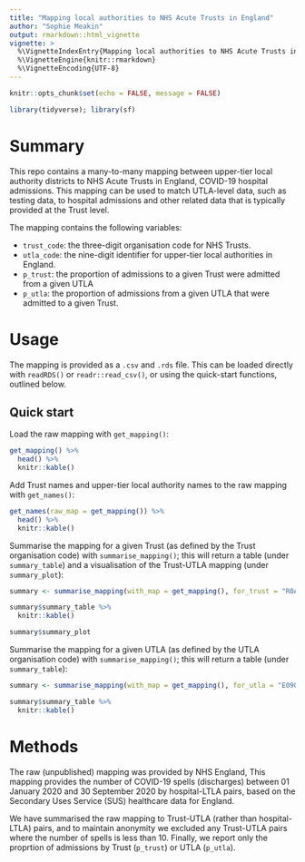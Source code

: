 ```yaml
---
title: "Mapping local authorities to NHS Acute Trusts in England"
author: "Sophie Meakin"
output: rmarkdown::html_vignette
vignette: >
  %\VignetteIndexEntry{Mapping local authorities to NHS Acute Trusts in England}
  %\VignetteEngine{knitr::rmarkdown}
  %\VignetteEncoding{UTF-8}
---
```


```r

knitr::opts_chunk$set(echo = FALSE, message = FALSE)

library(tidyverse); library(sf)
```

# Summary

This repo contains a many-to-many mapping between upper-tier local authority districts to NHS Acute Trusts in England, COVID-19 hospital admissions. This mapping can be used to match UTLA-level data, such as testing data, to hospital admissions and other related data that is typically provided at the Trust level.

The mapping contains the following variables:

* `trust_code`: the three-digit organisation code for NHS Trusts.
* `utla_code`: the nine-digit identifier for upper-tier local authorities in England.
* `p_trust`: the proportion of admissions to a given Trust were admitted from a given UTLA
* `p_utla`: the proportion of admissions from a given UTLA that were admitted to a given Trust.


# Usage

The mapping is provided as a `.csv` and `.rds` file. This can be loaded directly with `readRDS()` or `readr::read_csv()`, or using the quick-start functions, outlined below.


## Quick start

Load the raw mapping with `get_mapping()`:

```r

get_mapping() %>%
  head() %>%
  knitr::kable()

```

Add Trust names and upper-tier local authority names to the raw mapping with `get_names()`:

```r

get_names(raw_map = get_mapping()) %>%
  head() %>%
  knitr::kable()

```

Summarise the mapping for a given Trust (as defined by the Trust organisation code) with `summarise_mapping()`; this will return a table (under `summary_table`) and a visualisation of the Trust-UTLA mapping (under `summary_plot`):

```r

summary <- summarise_mapping(with_map = get_mapping(), for_trust = "R0A")

summary$summary_table %>%
  knitr::kable()

summary$summary_plot

```

Summarise the mapping for a given UTLA (as defined by the UTLA organisation code) with `summarise_mapping()`; this will return a table (under `summary_table`):

```r

summary <- summarise_mapping(with_map = get_mapping(), for_utla = "E09000012")

summary$summary_table %>%
  knitr::kable()

```



# Methods

The raw (unpublished) mapping was provided by NHS England, This mapping provides the number of COVID-19 spells (discharges) between 01 January 2020 and 30 September 2020 by hospital-LTLA pairs, based on the Secondary Uses Service (SUS) healthcare data for England.

We have summarised the raw mapping to Trust-UTLA (rather than hospital-LTLA) pairs, and to maintain anonymity we excluded any Trust-UTLA pairs where the number of spells is less than 10. Finally, we report only the proprtion of admissions by Trust (`p_trust`) or UTLA (`p_utla`).


